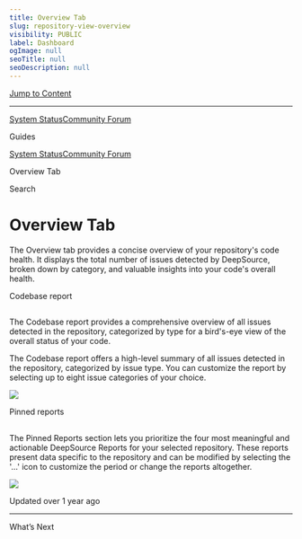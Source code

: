 ```yaml
---
title: Overview Tab
slug: repository-view-overview
visibility: PUBLIC
label: Dashboard
ogImage: null
seoTitle: null
seoDescription: null
---
```

[Jump to Content](#content)

* * *

[System Status](https://deepsourcestatus.com/)[Community Forum](https://discuss.deepsource.com/)

Guides

[System Status](https://deepsourcestatus.com/)[Community Forum](https://discuss.deepsource.com/)

Overview Tab

Search

Overview Tab
============

The Overview tab provides a concise overview of your repository's code health. It displays the total number of issues detected by DeepSource, broken down by category, and valuable insights into your code's overall health.

Codebase report

[](#codebase-report)
---------------------------------------

The Codebase report provides a comprehensive overview of all issues detected in the repository, categorized by type for a bird's-eye view of the overall status of your code.

The Codebase report offers a high-level summary of all issues detected in the repository, categorized by issue type. You can customize the report by selecting up to eight issue categories of your choice.

![](https://files.readme.io/6a446c2-codebase_report.png)

Pinned reports

[](#pinned-reports)
-------------------------------------

The Pinned Reports section lets you prioritize the four most meaningful and actionable DeepSource Reports for your selected repository. These reports present data specific to the repository and can be modified by selecting the '...' icon to customize the period or change the reports altogether.

![](https://files.readme.io/f66fce9-Pinned_reports.png)

Updated over 1 year ago

* * *

What’s Next
